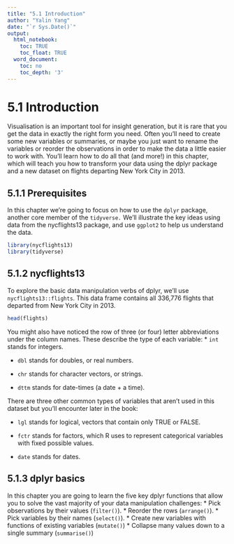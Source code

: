 ```yaml
---
title: "5.1 Introduction"
author: "Yalin Yang"
date: "`r Sys.Date()`"
output:
  html_notebook:
    toc: TRUE
    toc_float: TRUE
  word_document:
    toc: no
    toc_depth: '3'
---
```


# 5.1 Introduction

Visualisation is an important tool for insight generation, but it is rare that you get the data in exactly the right form you need. Often you’ll need to create some new variables or summaries, or maybe you just want to rename the variables or reorder the observations in order to make the data a little easier to work with. You’ll learn how to do all that (and more!) in this chapter, which will teach you how to transform your data using the dplyr package and a new dataset on flights departing New York City in 2013.

## 5.1.1 Prerequisites

In this chapter we’re going to focus on how to use the `dplyr` package, another core member of the `tidyverse.` We’ll illustrate the key ideas using data from the nycflights13 package, and use `ggplot2` to help us understand the data.

```r
library(nycflights13)
library(tidyverse)
```

## 5.1.2 nycflights13

To explore the basic data manipulation verbs of dplyr, we’ll use `nycflights13::flights`. This data frame contains all 336,776 flights that departed from New York City in 2013. 

```r
head(flights)
```

You might also have noticed the row of three (or four) letter abbreviations under the column names. These describe the type of each variable:
* `int` stands for integers.

* `dbl` stands for doubles, or real numbers.

* `chr` stands for character vectors, or strings.

* `dttm` stands for date-times (a date + a time).

There are three other common types of variables that aren’t used in this dataset but you’ll encounter later in the book:

* `lgl` stands for logical, vectors that contain only TRUE or FALSE.

* `fctr` stands for factors, which R uses to represent categorical variables with fixed possible values.

* `date` stands for dates.

## 5.1.3 dplyr basics

In this chapter you are going to learn the five key dplyr functions that allow you to solve the vast majority of your data manipulation challenges:
* Pick observations by their values (`filter()`).
* Reorder the rows (`arrange()`).
* Pick variables by their names (`select()`).
* Create new variables with functions of existing variables (`mutate()`)
* Collapse many values down to a single summary (`summarise()`)


